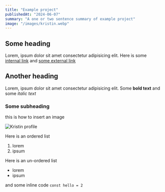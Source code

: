 ```yaml
---
title: "Example project"
publishedAt: "2024-06-07"
summary: "A one or two sentence summary of example project"
image: "/images/kristin.webp"
---
```


## Some heading

Lorem, ipsum dolor sit amet consectetur adipisicing elit. Here is some <a href="/projects/another-example-project">internal link</a> and <a href="https://www.google.com">some external link</a>

## Another heading

Lorem, ipsum dolor sit amet consectetur adipisicing elit. Some **bold text** and some _italic text_

### Some subheading

this is how to insert an image

<Image src="/images/kristin.webp" alt="Kristin profile" width={100} height={100} />

Here is an ordered list

1. lorem
2. ipsum

Here is an un-ordered list

- lorem
- ipsum

and some inline code `const hello = 2`
